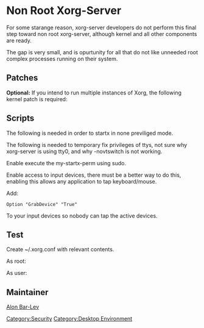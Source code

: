 = Non Root Xorg-Server =

For some starange reason, xorg-server developers do not perform this final step toward non root xorg-server, although kernel and all other components are ready.

The gap is very small, and is opurtunity for all that do not like unneeded root complex processes running on their system.

== Patches ==

{{File|xorg-server-1.11.2-none-root.patch|<pre>
diff --git a/hw/xfree86/os-support/linux/lnx_video.c b/hw/xfree86/os-support/linux/lnx_video.c
index 3d45511..98bbad8 100644
--- a/hw/xfree86/os-support/linux/lnx_video.c
+++ b/hw/xfree86/os-support/linux/lnx_video.c
@@ -501,6 +501,9 @@ xf86EnableIO(void)
        if (ExtendedEnabled)
                return TRUE;

+       if (getenv("XORGSERVER_NONE_ROOT") != NULL)
+               return TRUE;
+
 #if defined(__powerpc__)
        ioBase_phys = syscall(__NR_pciconfig_iobase, 2, 0, 0);
</pre>}}


{{File|xorg-server-1.11.2-r2.ebuild|<pre>
--- xorg-server-1.11.2-r2.ebuild        2011-12-27 23:01:29.000000000 +0200
+++ xorg-server-1.11.2-r2.ebuild        2012-01-10 23:48:08.372447095 +0200
@@ -111,6 +111,7 @@ PATCHES=(
        "${UPSTREAMED_PATCHES[@]}"
        "${FILESDIR}"/${PN}-disable-acpi.patch
        "${FILESDIR}"/${PN}-1.9-nouveau-default.patch
+       "${FILESDIR}"/${PN}-1.11.2-none-root.patch
 )

 pkg_pretend() {
@@ -151,7 +153,7 @@ pkg_setup() {
                $(use_with doc xmlto)
                --sysconfdir=/etc/X11
                --localstatedir=/var
-               --enable-install-setuid
+               --disable-install-setuid
                --with-fontrootdir=/usr/share/fonts
                --with-xkb-output=/var/lib/xkb
                --disable-config-hal
</pre>}}


'''Optional:''' If you intend to run multiple instances of Xorg, the following kernel patch is required:

{{File|4200-drm-non-root.patch|<pre>
--- a/drivers/gpu/drm/drm_drv.c 2012-01-11 21:10:48.238484914 +0200
+++ b/drivers/gpu/drm/drm_drv.c 2012-01-11 21:11:25.429450927 +0200
@@ -82,8 +82,8 @@ static struct drm_ioctl_desc drm_ioctls[
        DRM_IOCTL_DEF(DRM_IOCTL_SET_SAREA_CTX, drm_setsareactx, DRM_AUTH|DRM_MASTER|DRM_ROOT_ONLY),
        DRM_IOCTL_DEF(DRM_IOCTL_GET_SAREA_CTX, drm_getsareactx, DRM_AUTH),
 
-       DRM_IOCTL_DEF(DRM_IOCTL_SET_MASTER, drm_setmaster_ioctl, DRM_ROOT_ONLY),
-       DRM_IOCTL_DEF(DRM_IOCTL_DROP_MASTER, drm_dropmaster_ioctl, DRM_ROOT_ONLY),
+       DRM_IOCTL_DEF(DRM_IOCTL_SET_MASTER, drm_setmaster_ioctl, 0),
+       DRM_IOCTL_DEF(DRM_IOCTL_DROP_MASTER, drm_dropmaster_ioctl, 0),
 
        DRM_IOCTL_DEF(DRM_IOCTL_ADD_CTX, drm_addctx, DRM_AUTH|DRM_ROOT_ONLY),
        DRM_IOCTL_DEF(DRM_IOCTL_RM_CTX, drm_rmctx, DRM_AUTH|DRM_MASTER|DRM_ROOT_ONLY),
</pre>}}

== Scripts ==

The following is needed in order to startx in none previliged mode.

{{File|/usr/local/bin/my-startx|<pre>
#!/bin/sh

display="$1"

sudo my-startx-perm "${display}" &
PPP="$!"
sleep 1
XORGSERVER_NONE_ROOT=1 setsid startx -- ${display} -logfile /tmp/xorg.$$.log &
sleep 5

exec kill -9 "${PPID}" # exit current shell
</pre>}}

The following is needed to temporary fix privileges of ttys, not sure why xorg-server is using tty0, and why -novtswitch is not working.

{{File|/usr/local/bin/mystartx-perm|<pre>
#!/bin/sh

die() {
        local m="$1"
        echo "FATAL: ${m}" >&2
        exit 1
}

change() {
        local user="$1"
        chown "${user}" /dev/tty0 "${tty}" #/dev/input/event*
}

display="$1"

case "${display}" in
        :[0-4])
                index="${display#:}"
        ;;
        *)
                index="0"
        ;;
esac

while killall -q -0 "$0"; do
        sleep 1
done

tty="/dev/tty$((7+${index}))"

[ "$(stat --printf="%u\n" "${tty}")" = 0 ] || die "invalid init perm"
change "${SUDO_USER}"
sleep 5
change root

exit 0
</pre>}}

Enable execute the my-startx-perm using sudo.

{{File|/etc/sudoers.d/xorg-server|<pre>
ALL ALL=(ALL) NOPASSWD: /usr/local/bin/my-startx-perm
</pre>}}

Enable access to input devices, there must be a better way to do this, enabling this allows any application to tap keyboard/mouse.

{{File|/etc/udev/rules.d/60-xorg-server.rules|<pre>
SUBSYSTEM=="input",MODE="0666"
</pre>}}

Add:
 Option "GrabDevice" "True"

To your input devices so nobody can tap the active devices.

== Test ==

Create ~/.xorg.conf with relevant contents.

As root:
{{Root|/etc/init.d/xdm stop}}

As user:
{{Command|my-startx}}

== Maintainer ==

[[User:Alonbl|Alon Bar-Lev]]

[[Category:Security]]
[[Category:Desktop Environment]]
{{AuthorList|{{Author|Alon Bar-Lev|2012-01-11|type=original}}}}